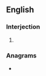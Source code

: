 ==English==

===Interjection===
{{en-interj}}

# {{lb|en|internet slang|text messaging}} {{abbreviation of|en|thanks}}

===Anagrams===
* {{anagrams|en|a=htx|HXT}}